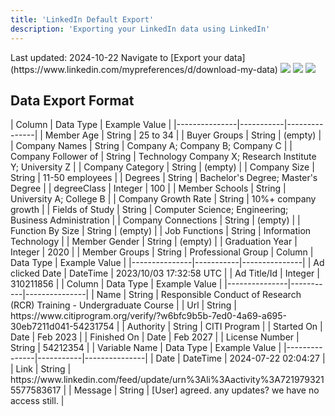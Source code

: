 ```yaml
---
title: 'LinkedIn Default Export'
description: 'Exporting your LinkedIn data using LinkedIn'
---
```


<Check>
Last updated: 2024-10-22
</Check>

<Steps>
  <Step title="Go to the 'Export your data' page" and select the data you want to export>
    Navigate to [Export your data](https://www.linkedin.com/mypreferences/d/download-my-data)
    <Frame>
      <img src="/images/social-media/linkedin/default/step1.png" />
    </Frame>
  </Step>
  <Step title="Wait for the archive to be ready (may take up to a day)">
    <Frame>
      <img src="/images/social-media/linkedin/default/step2.png" />
    </Frame>
  </Step>
  <Step title="You should receive an email that looks like this and can now download your data">
    <Frame>
      <img src="/images/social-media/linkedin/default/step3.png" />
    </Frame>
  </Step>
</Steps>

## Data Export Format

<AccordionGroup>
  <Accordion title="LinkedIn Data Export Folder">
<AccordionGroup>
  <Accordion title="Ad_Targeting.csv">
    | Column | Data Type | Example Value |
    |---------------|-----------|---------------|
    | Member Age | String | 25 to 34 |
    | Buyer Groups | String | (empty) |
    | Company Names | String | Company A; Company B; Company C |
    | Company Follower of | String | Technology Company X; Research Institute Y; University Z |
    | Company Category | String | (empty) |
    | Company Size | String | 11-50 employees |
    | Degrees | String | Bachelor's Degree; Master's Degree |
    | degreeClass | Integer | 100 |
    | Member Schools | String | University A; College B |
    | Company Growth Rate | String | 10%+ company growth |
    | Fields of Study | String | Computer Science; Engineering; Business Administration |
    | Company Connections | String | (empty) |
    | Function By Size | String | (empty) |
    | Job Functions | String | Information Technology |
    | Member Gender | String | (empty) |
    | Graduation Year | Integer | 2020 |
    | Member Groups | String | Professional Group
  </Accordion>

  <Accordion title="Ads Clicked.csv">
    | Column | Data Type | Example Value |
    |---------------|-----------|---------------|
    | Ad clicked Date | DateTime | 2023/10/03 17:32:58 UTC |
    | Ad Title/Id | Integer | 310211856 |
  </Accordion>

  <Accordion title="Certifications.csv">
    | Column | Data Type | Example Value |
    |---------------|-----------|---------------|
    | Name | String | Responsible Conduct of Research (RCR) Training - Undergraduate Course |
    | Url | String | https://www.citiprogram.org/verify/?w6bfc9b5b-7ed0-4a69-a695-30eb7211d041-54231754 |
    | Authority | String | CITI Program |
    | Started On | Date | Feb 2023 |
    | Finished On | Date | Feb 2027 |
    | License Number | String | 54212354 |
  </Accordion>

  <Accordion title="Comments.csv">
    | Variable Name | Data Type | Example Value |
    |---------------|-----------|---------------|
    | Date | <span style={{ color: 'blue' }}>DateTime</span> | 2024-07-22 02:04:27 |
    | Link | <span style={{ color: 'green' }}>String</span> | https://www.linkedin.com/feed/update/urn%3Ali%3Aactivity%3A7219793215577583617 |
    | Message | <span style={{ color: 'green' }}>String</span> | <span style={{ color: 'red' }}>[User]</span> agreed. any updates? we have no access still. |
  </Accordion>

</AccordionGroup>
</Accordion>
</AccordionGroup>
